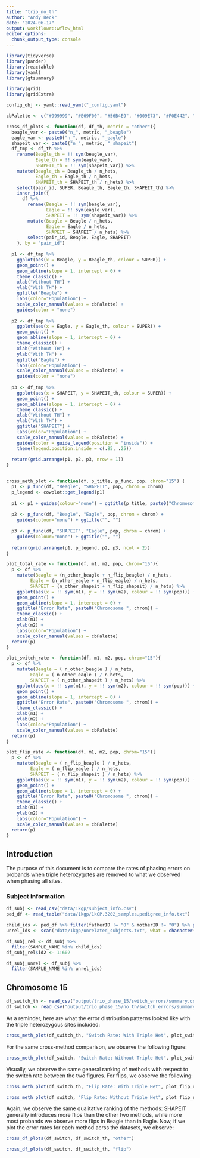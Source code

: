 ```yaml
---
title: "trio_no_th"
author: "Andy Beck"
date: "2024-06-17"
output: workflowr::wflow_html
editor_options:
  chunk_output_type: console
---
```


```r
library(tidyverse)
library(pander)
library(reactable)
library(yaml)
library(gtsummary)

library(grid)
library(gridExtra) 

config_obj <- yaml::read_yaml("_config.yaml")

cbPalette <- c("#999999", "#E69F00", "#56B4E9", "#009E73", "#F0E442", "#0072B2", "#D55E00", "#CC79A7")

cross_df_plots <- function(df, df_th, metric = "other"){
  beagle_var <- paste0("n_", metric, "_beagle")
  eagle_var <- paste0("n_", metric, "_eagle")
  shapeit_var <- paste0("n_", metric, "_shapeit")
  df_tmp <- df_th %>%
    rename(Beagle_th = !! sym(beagle_var),
           Eagle_th = !! sym(eagle_var),
           SHAPEIT_th = !! sym(shapeit_var)) %>%
    mutate(Beagle_th = Beagle_th / n_hets,
           Eagle_th = Eagle_th / n_hets,
           SHAPEIT_th = SHAPEIT_th / n_hets) %>%
    select(pair_id, SUPER, Beagle_th, Eagle_th, SHAPEIT_th) %>%
    inner_join({
      df %>%
        rename(Beagle = !! sym(beagle_var),
               Eagle = !! sym(eagle_var),
               SHAPEIT = !! sym(shapeit_var)) %>%
        mutate(Beagle = Beagle / n_hets,
               Eagle = Eagle / n_hets,
               SHAPEIT = SHAPEIT / n_hets) %>%
        select(pair_id, Beagle, Eagle, SHAPEIT)
    }, by = "pair_id")
  
  p1 <- df_tmp %>%
    ggplot(aes(x = Beagle, y = Beagle_th, colour = SUPER)) +
    geom_point() +
    geom_abline(slope = 1, intercept = 0) +
    theme_classic() +
    xlab("Without TH") +
    ylab("With TH") +
    ggtitle("Beagle") +
    labs(color="Population") +
    scale_color_manual(values = cbPalette) +
    guides(color = "none")
  
  p2 <- df_tmp %>%
    ggplot(aes(x = Eagle, y = Eagle_th, colour = SUPER)) +
    geom_point() +
    geom_abline(slope = 1, intercept = 0) +
    theme_classic() +
    xlab("Without TH") +
    ylab("With TH") +
    ggtitle("Eagle") +
    labs(color="Population") +
    scale_color_manual(values = cbPalette) +
    guides(color = "none")
  
  p3 <- df_tmp %>%
    ggplot(aes(x = SHAPEIT, y = SHAPEIT_th, colour = SUPER)) +
    geom_point() +
    geom_abline(slope = 1, intercept = 0) +
    theme_classic() +
    xlab("Without TH") +
    ylab("With TH") +
    ggtitle("SHAPEIT") +
    labs(color="Population") +
    scale_color_manual(values = cbPalette) +
    guides(color = guide_legend(position = "inside")) +
    theme(legend.position.inside = c(.85, .25))
  
  return(grid.arrange(p1, p2, p3, nrow = 1))
}


cross_meth_plot <- function(df, p_title, p_func, pop, chrom="15") {
  p1 <- p_func(df, "Beagle", "SHAPEIT", pop, chrom = chrom)
  p_legend <- cowplot::get_legend(p1)
  
  p1 <- p1 + guides(colour="none") + ggtitle(p_title, paste0("Chromosome ", chrom))
  
  p2 <- p_func(df, "Beagle", "Eagle", pop, chrom = chrom) +
    guides(colour="none") + ggtitle("", "")
  
  p3 <- p_func(df, "SHAPEIT", "Eagle", pop, chrom = chrom) +
    guides(colour="none") + ggtitle("", "")
  
  return(grid.arrange(p1, p_legend, p2, p3, ncol = 2))
}

plot_total_rate <- function(df, m1, m2, pop, chrom="15"){
  p <- df %>%
    mutate(Beagle = (n_other_beagle + n_flip_beagle) / n_hets,
         Eagle = (n_other_eagle + n_flip_eagle) / n_hets,
         SHAPEIT = (n_other_shapeit + n_flip_shapeit) / n_hets) %>%
    ggplot(aes(x = !! sym(m1), y = !! sym(m2), colour = !! sym(pop))) +
    geom_point() +
    geom_abline(slope = 1, intercept = 0) +
    ggtitle("Error Rate", paste0("Chromosome ", chrom)) +
    theme_classic() +
    xlab(m1) +
    ylab(m2) +
    labs(color="Population") +
    scale_color_manual(values = cbPalette)
  return(p)
}

plot_switch_rate <- function(df, m1, m2, pop, chrom="15"){
  p <- df %>%
    mutate(Beagle = ( n_other_beagle ) / n_hets,
         Eagle = ( n_other_eagle ) / n_hets,
         SHAPEIT = ( n_other_shapeit ) / n_hets) %>%
    ggplot(aes(x = !! sym(m1), y = !! sym(m2), colour = !! sym(pop))) +
    geom_point() +
    geom_abline(slope = 1, intercept = 0) +
    ggtitle("Error Rate", paste0("Chromosome ", chrom)) +
    theme_classic() +
    xlab(m1) +
    ylab(m2) +
    labs(color="Population") +
    scale_color_manual(values = cbPalette)
  return(p)
}

plot_flip_rate <- function(df, m1, m2, pop, chrom="15"){
  p <- df %>%
    mutate(Beagle = ( n_flip_beagle ) / n_hets,
         Eagle = ( n_flip_eagle ) / n_hets,
         SHAPEIT = ( n_flip_shapeit ) / n_hets) %>%
    ggplot(aes(x = !! sym(m1), y = !! sym(m2), colour = !! sym(pop))) +
    geom_point() +
    geom_abline(slope = 1, intercept = 0) +
    ggtitle("Error Rate", paste0("Chromosome ", chrom)) +
    theme_classic() +
    xlab(m1) +
    ylab(m2) +
    labs(color="Population") +
    scale_color_manual(values = cbPalette)
  return(p)
}
```

## Introduction

The purpose of this document is to compare the rates of phasing errors on probands when triple heterozygotes are removed to what we observed when phasing all sites.

### Subject information

```r
df_subj <- read_csv("data/1kgp/subject_info.csv")
ped_df <- read_table("data/1kgp/1kGP.3202_samples.pedigree_info.txt")

child_ids <- ped_df %>% filter(fatherID != "0" & motherID != "0") %>% pull(sampleID)
unrel_ids <- scan("data/1kgp/unrelated_subjects.txt", what = character())

df_subj_rel <- df_subj %>%
  filter(SAMPLE_NAME %in% child_ids)
df_subj_rel$id2 <- 1:602

df_subj_unrel <- df_subj %>%
  filter(SAMPLE_NAME %in% unrel_ids)
```


## Chromosome 15

```r
df_switch_th <- read_csv("output/trio_phase_15/switch_errors/summary.csv", show_col_types = FALSE) # with triple hets
df_switch <- read_csv("output/trio_phase_15/no_th/switch_errors/summary.csv", show_col_types = FALSE) # without th
```

As a reminder, here are what the error distribution patterns looked like with the triple heterozygous sites included:

```r
cross_meth_plot(df_switch_th, "Switch Rate: With Triple Het", plot_switch_rate, "SUPER", 15)
```

For the same cross-method comparison, we observe the following figure:

```r
cross_meth_plot(df_switch, "Switch Rate: Without Triple Het", plot_switch_rate, "SUPER", 15)
```

Visually, we observe the same general ranking of methods with respect to the switch rate between the two figures. For flips, we observe the following:

```r
cross_meth_plot(df_switch_th, "Flip Rate: With Triple Het", plot_flip_rate, "SUPER", 15)
```

```r
cross_meth_plot(df_switch, "Flip Rate: Without Triple Het", plot_flip_rate, "SUPER", 15)
```

Again, we observe the same qualitative ranking of the methods: SHAPEIT generally introduces more flips than the other two methods, while more most probands we observe more flips in Beagle than in Eagle. Now, if we plot the error rates for each method acrss the datasets, we observe:

```r
cross_df_plots(df_switch, df_switch_th, "other")
```

```r
cross_df_plots(df_switch, df_switch_th, "flip")
```

